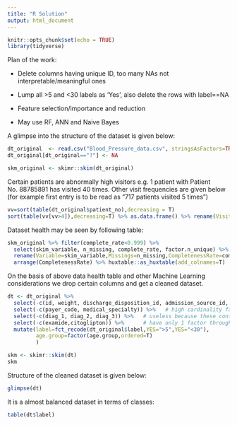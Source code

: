 ```yaml
---
title: "R Solution"
output: html_document
---
```


```r
knitr::opts_chunk$set(echo = TRUE)
library(tidyverse)
```
Plan of the work:  

- Delete columns having unique ID, too many NAs not interpretable/meaningful ones  

- Lump all >5 and <30 labels as 'Yes', also delete the rows with label==NA 

- Feature selection/importance and reduction  

- May use RF, ANN and Naive Bayes  


A glimpse into the structure of the dataset is given below:

```r
dt_original  <- read.csv("Blood_Pressure_data.csv", stringsAsFactors=TRUE)
dt_original[dt_original=="?"] <- NA
```

```r
skm_original <- skimr::skim(dt_original)
```

Certain patients are abnormally high visitors e.g. 1 patient with Patient No. 88785891 has visited 40 times. Other visit frequencies are given below (for example first entry is to be read as "717 patients visited 5 times")
```r
vv=sort(table(dt_original$patient_no),decreasing = T)
sort(table(vv[vv>4]),decreasing=T) %>% as.data.frame() %>% rename(Visits=Var1, 'No of Patients' = Freq) %>% select(`No of Patients`,Visits) %>% as.matrix() %>% huxtable::as_huxtable(add_colnames=T)    #DT::datatable(fillContainer=TRUE)
```

Dataset health may be seen by following table:

```r
skm_original %>% filter(complete_rate<0.999) %>% 
  select(skim_variable, n_missing, complete_rate, factor.n_unique) %>% 
  rename(Variable=skim_variable,Missings=n_missing,CompletenessRate=complete_rate,Uniques=factor.n_unique) %>% 
  arrange(CompletenessRate) %>% huxtable::as_huxtable(add_colnames=T)
```
On the basis of above data health table and other Machine Learning considerations we drop certain columns and get a cleaned dataset. 

```r
dt <- dt_original %>% 
  select(-c(id, weight, discharge_disposition_id, admission_source_id, patient_no, admission_typeid)) %>%   # useless cols e.g. Id's and having more than 10 factors
  select(-c(payer_code, medical_specialty)) %>%   # high cardinality factor variables respectively 17 and 72
  select(-c(diag_1, diag_2, diag_3)) %>%   # useless because these contain integer and V## type mixed entries, factors are more than 700
  select(-c(examide,citoglipton)) %>%      # have only 1 factor throughout 
  mutate(label=fct_recode(dt_original$label,YES=">5",YES="<30"),
         age.group=factor(age.group,ordered=T)
         )
```


```r
skm <- skimr::skim(dt)
skm
```
Structure of the cleaned dataset is given below:
```r
glimpse(dt)
```

It is a almost balanced dataset in terms of classes:
```r
table(dt$label)
```

